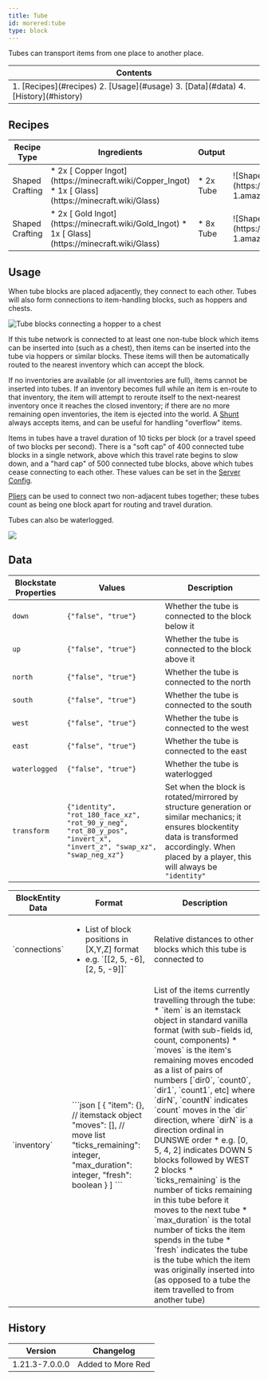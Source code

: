 ```yaml
---
title: Tube
id: morered:tube
type: block
---
```


Tubes can transport items from one place to another place.

<table>
	<thead><tr><th>Contents</th></tr></thead>
	<tbody><tr><td>
		1. [Recipes](#recipes)
		2. [Usage](#usage)
		3. [Data](#data)
		4. [History](#history)
	</td></tr></tbody>
</table>

## Recipes

<table>
	<thead>
		<tr>
			<th>Recipe Type</th>
			<th>Ingredients</th>
			<th>Output</th>
			<th>Example</th>
		</tr>
	</thead>
	<tbody>
		<tr>
			<td>Shaped Crafting</td>
			<td style={{width: '30%'}}>
				* 2x [<ModAsset width={32} height={32} location='copper_ingot'/> Copper Ingot](https://minecraft.wiki/Copper_Ingot)
				* 1x [<ModAsset width={32} height={32} location='glass'/> Glass](https://minecraft.wiki/Glass)
			</td>
			<td>
				* 2x Tube
			</td>
			<td>
				![Shaped Crafting Recipe for Tubes (From Copper Ingots)](https://commoble.s3.us-east-1.amazonaws.com/images/morered/recipes/tube_recipe_from_copper.png)
			</td>
		</tr>
		<tr>
			<td>Shaped Crafting</td>
			<td style={{width: '30%'}}>
				* 2x [<ModAsset width={32} height={32} location='gold_ingot'/> Gold Ingot](https://minecraft.wiki/Gold_Ingot)
				* 1x [<ModAsset width={32} height={32} location='glass'/> Glass](https://minecraft.wiki/Glass)
			</td>
			<td>
				* 8x Tube
			</td>
			<td>
				![Shaped Crafting Recipe for Tubes (From Gold Ingots)](https://commoble.s3.us-east-1.amazonaws.com/images/morered/recipes/tube_recipe_from_gold.png)
			</td>
		</tr>
	</tbody>
</table>

## Usage

When tube blocks are placed adjacently, they connect to each other. Tubes will also form connections to item-handling blocks, such as hoppers and chests.

![Tube blocks connecting a hopper to a chest](https://commoble.s3.us-east-1.amazonaws.com/images/tubesreloaded/tube.png)

If this tube network is connected to at least one non-tube block which items can be inserted into (such as a chest),
then items can be inserted into the tube via hoppers or similar blocks.
These items will then be automatically routed to the nearest inventory which can accept the block.

If no inventories are available (or all inventories are full), items cannot be inserted into tubes.
If an inventory becomes full while an item is en-route to that inventory,
the item will attempt to reroute itself to the next-nearest inventory once it reaches the closed inventory;
if there are no more remaining open inventories, the item is ejected into the world.
A [Shunt](/en/mod/morered/docs/content/transportation/shunt) always accepts items, and can be useful for handling "overflow" items.

Items in tubes have a travel duration of 10 ticks per block (or a travel speed of two blocks per second).
There is a "soft cap" of 400 connected tube blocks in a single network, above which this travel rate begins to slow down,
and a "hard cap" of 500 connected tube blocks, above which tubes cease connecting to each other.
These values can be set in the [Server Config](/en/mod/morered/docs/configuration/server_config).

[Pliers](/en/mod/morered/docs/content/transportation/pliers) can be used to connect two non-adjacent tubes together;
these tubes count as being one block apart for routing and travel duration.

Tubes can also be waterlogged.

![](https://commoble.s3.us-east-1.amazonaws.com/images/tubesreloaded/waterTubes.gif)

## Data

| Blockstate Properties | Values | Description
| --- | - | -
| `down` | `{"false", "true"}` | Whether the tube is connected to the block below it
| `up` | `{"false", "true"}` | Whether the tube is connected to the block above it
| `north` | `{"false", "true"}` | Whether the tube is connected to the north
| `south` | `{"false", "true"}` | Whether the tube is connected to the south
| `west` | `{"false", "true"}` | Whether the tube is connected to the west
| `east` | `{"false", "true"}` | Whether the tube is connected to the east
| `waterlogged` | `{"false", "true"}` | Whether the tube is waterlogged
| `transform` | `{"identity", "rot_180_face_xz", "rot_90_y_neg", "rot_80_y_pos", "invert_x", "invert_z", "swap_xz", "swap_neg_xz"}` | Set when the block is rotated/mirrored by structure generation or similar mechanics; it ensures blockentity data is transformed accordingly. When placed by a player, this will always be `"identity"`

<table>
	<thead><tr><th>BlockEntity Data</th><th>Format</th><th>Description</th></tr></thead>
	<tbody>
		<tr>
			<td>`connections`</td>
			<td><ul><li>List of block positions in [X,Y,Z] format</li><li>e.g. `[[2, 5, -6], [2, 5, -9]]`</li></ul></td>
			<td>Relative distances to other blocks which this tube is connected to</td>
		</tr>
		<tr>
			<td>`inventory`</td>
			<td>
				```json
				[
					{
						"item": {}, // itemstack object
						"moves": [], // move list
						"ticks_remaining": integer,
						"max_duration": integer,
						"fresh": boolean
					}
				]
				```
			</td>
			<td>
				List of the items currently travelling through the tube:
				* `item` is an itemstack object in standard vanilla format (with sub-fields id, count, components)
				* `moves` is the item's remaining moves encoded as a list of pairs of numbers [`dir0`, `count0`, `dir1`, `count1`, etc] where `dirN`, `countN` indicates `count` moves in the `dir` direction, where `dirN` is a direction ordinal in DUNSWE order
				  * e.g. [0, 5, 4, 2] indicates DOWN 5 blocks followed by WEST 2 blocks
				* `ticks_remaining` is the number of ticks remaining in this tube before it moves to the next tube
				* `max_duration` is the total number of ticks the item spends in the tube
				* `fresh` indicates the tube is the tube which the item was originally inserted into (as opposed to a tube the item travelled to from another tube)
			</td>
		</tr>
	</tbody>
</table>

## History
| Version | Changelog
| --- | -
| 1.21.3-7.0.0.0 | Added to More Red
